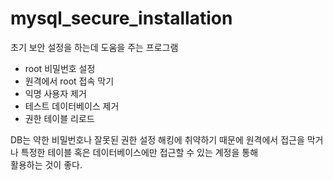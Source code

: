 # mysql_secure_installation
초기 보안 설정을 하는데 도움을 주는 프로그램
- root 비밀번호 설정
- 원격에서 root 접속 막기
- 익명 사용자 제거
- 테스트 데이터베이스 제거
- 권한 테이블 리로드

DB는 약한 비밀번호나 잘못된 권한 설정 해킹에 취약하기 때문에 원격에서 접근을 막거나 특정한 테이블 혹은 데이터베이스에만 접근할 수 있는 계정을 통해<br/>
활용하는 것이 좋다.
